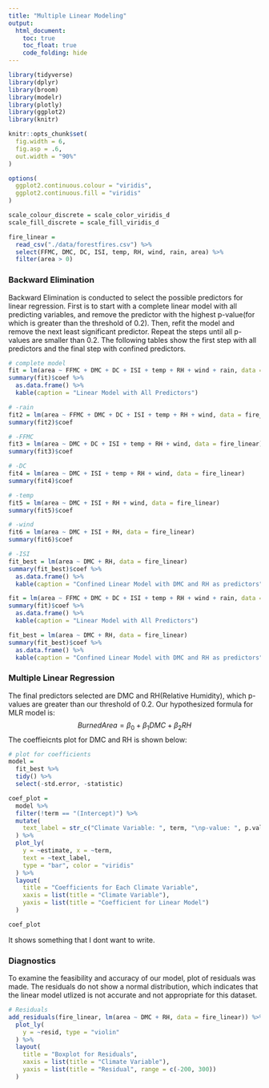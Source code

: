 ```yaml
---
title: "Multiple Linear Modeling"
output: 
  html_document:
    toc: true
    toc_float: true
    code_folding: hide
---
```


```r
library(tidyverse)
library(dplyr)
library(broom)
library(modelr)
library(plotly)
library(ggplot2)
library(knitr)

knitr::opts_chunk$set(
  fig.width = 6,
  fig.asp = .6,
  out.width = "90%"
)

options(
  ggplot2.continuous.colour = "viridis",
  ggplot2.continuous.fill = "viridis"
)

scale_colour_discrete = scale_color_viridis_d
scale_fill_discrete = scale_fill_viridis_d
```


```r
fire_linear = 
  read_csv("./data/forestfires.csv") %>% 
  select(FFMC, DMC, DC, ISI, temp, RH, wind, rain, area) %>% 
  filter(area > 0)
```

### Backward Elimination

Backward Elimination is conducted to select the possible predictors for linear regression. First is to start with a complete linear model with all predicting variables, and remove the predictor with the highest p-value(for which is greater than the threshold of 0.2). Then, refit the model and remove the next least significant predictor. Repeat the steps until all p-values are smaller than 0.2. The following tables show the first step with all predictors and the final step with confined predictors.

```r
# complete model
fit = lm(area ~ FFMC + DMC + DC + ISI + temp + RH + wind + rain, data = fire_linear)
summary(fit)$coef %>% 
  as.data.frame() %>% 
  kable(caption = "Linear Model with All Predictors")

# -rain
fit2 = lm(area ~ FFMC + DMC + DC + ISI + temp + RH + wind, data = fire_linear)
summary(fit2)$coef

# -FFMC
fit3 = lm(area ~ DMC + DC + ISI + temp + RH + wind, data = fire_linear)
summary(fit3)$coef

# -DC
fit4 = lm(area ~ DMC + ISI + temp + RH + wind, data = fire_linear)
summary(fit4)$coef

# -temp
fit5 = lm(area ~ DMC + ISI + RH + wind, data = fire_linear)
summary(fit5)$coef

# -wind
fit6 = lm(area ~ DMC + ISI + RH, data = fire_linear)
summary(fit6)$coef

# -ISI
fit_best = lm(area ~ DMC + RH, data = fire_linear)
summary(fit_best)$coef %>% 
  as.data.frame() %>% 
  kable(caption = "Confined Linear Model with DMC and RH as predictors")


```

```r
fit = lm(area ~ FFMC + DMC + DC + ISI + temp + RH + wind + rain, data = fire_linear)
summary(fit)$coef %>% 
  as.data.frame() %>% 
  kable(caption = "Linear Model with All Predictors")

fit_best = lm(area ~ DMC + RH, data = fire_linear)
summary(fit_best)$coef %>% 
  as.data.frame() %>% 
  kable(caption = "Confined Linear Model with DMC and RH as predictors")

```


### Multiple Linear Regression

The final predictors selected are DMC and RH(Relative Humidity), which p-values are greater than our threshold of 0.2. Our hypothesized formula for MLR model is:
$$Burned Area = \beta_0 +\beta_1DMC + \beta_2RH$$
The coeffieicnts plot for DMC and RH is shown below:

```r
# plot for coefficients
model = 
  fit_best %>% 
  tidy() %>% 
  select(-std.error, -statistic)

coef_plot = 
  model %>% 
  filter(!term == "(Intercept)") %>% 
  mutate(
    text_label = str_c("Climate Variable: ", term, "\np-value: ", p.value)
  ) %>% 
  plot_ly(
    y = ~estimate, x = ~term, 
    text = ~text_label,
    type = "bar", color = "viridis"
  ) %>% 
  layout(
    title = "Coefficients for Each Climate Variable",
    xaxis = list(title = "Climate Variable"),
    yaxis = list(title = "Coefficient for Linear Model")
  )

coef_plot
```

It shows something that I dont want to write.


### Diagnostics

To examine the feasibility and accuracy of our model, plot of residuals was made. The residuals do not show a normal distribution, which indicates that the linear model utlized is not accurate and not appropriate for this dataset.
```r

# Residuals
add_residuals(fire_linear, lm(area ~ DMC + RH, data = fire_linear)) %>%
  plot_ly(
    y = ~resid, type = "violin"
  ) %>% 
  layout(
    title = "Boxplot for Residuals",
    xaxis = list(title = "Climate Variable"),
    yaxis = list(title = "Residual", range = c(-200, 300))
  )

```









